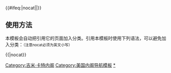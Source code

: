 {{Navbox
|name = Jimmy Carter cabinet
|title = [[美国总统]][[吉米·卡特]][[美国总统内阁列表|内阁]]（1977年-1981年）
| state   = {{{state<includeonly>|collapsed</includeonly>}}}
| listclass=hlist

| list2   = {{Navbox|child
| title   = 内阁成员
| image = [[Image:Jimmy Carter.jpg|100px|吉米·卡特，第三十九任美国总统。]]
| state   = {{{state|expanded}}}

|group1=[[美国国务卿|国务卿]]
|list1=[[赛勒斯·万斯]]（1977年–1980年） - [[埃德蒙·马斯基]]（1980年-1981年）

|group2=[[美国财政部长|财政部长]]
|list2=[[W·迈克尔·布卢门撒尔]]（1977年–1979年） - [[G·威廉·米勒]]（1979年-1981年）

|group3=[[美国国防部长|国防部长]]
|list3=[[哈罗德·布朗 (国防部长)|哈罗德·布朗]]（1977年–1981年）

|group4=[[美国司法部长|司法部长]]
|list4= [[格里芬·贝尔]]（1977年-1979年） - [[本杰明·R·西维莱蒂]]（1979年-1981年）

|group5=[[美国内政部长|内政部长]]
|list5=[[塞西尔·D·安德鲁斯]]（1977年-1981年）

|group6=[[美国农业部长|农业部长]]
|list6=[[罗伯特·贝尔格兰德]]（1977年-1981年）

|group7=[[美国商务部长|商务部长]]
|list7=[[冉尼塔·克雷普斯|华尼塔·M·克里普斯]]（1977年-1979年） - [[菲利普·M·克卢茨尼克]]（1979年-1981年）

|group8=[[美国劳工部长|劳工部长]]
|list8=[[雷伊·马歇尔]]（1977年-1981年）

|group9=[[美国卫生教育与福利部长|美国卫生教育]]<br>[[美国卫生教育与福利部长|与福利部长]]
|list9=[[小约瑟夫·A·卡里法诺]]（1977年-1979年） - [[帕特里克·R·哈里斯]]（1979年）

|group10=[[美国卫生与公众服务部长|美国卫生与公]]<br>[[美国卫生与公众服务部长|众服务部长]]
|list10=[[帕特里克·R·哈里斯]]（1979年-1981年）

|group11=[[美国教育部长|教育部长]]
|list11=[[歇尔莱·霍夫斯特德勒]]（1979年-1981年）

|group12=[[美国住房与城市发展部长|住房与城市]]<br>[[美国住房与城市发展部长|发展部长]] 
|list12=[[帕特里克·R·哈里斯]]（1977年-1979年） - [[莫里斯·M·兰德里欧]]（1979年–1981年）

|group13=[[美国运输部长|运输部长]]
|list13=[[布罗克·亚当斯]]（1977年–1979年） - [[尼尔·E·戈尔德施密特]]（1979年–1981年）

|group14=[[美国能源部长|能源部长]]
|list14=[[詹姆斯·R·施莱辛格]]（1977年-1979年） - [[查尔斯·W·邓肯]]（1979年-1981年）

}}

| list4   = {{Navbox|child
| title   = 内阁级别成员
| state   = {{{state|expanded}}}

|group1 =[[美国副总统|副总统]]
| list1   = [[沃尔特·蒙代尔]]（1977年-1981年）

|group2  = [[美国驻联合国大使|驻联合国大使]]
| list2   = [[安德鲁·杨]]（1977年 – 1979年）- [[唐纳德·麦克亨利]]（1979年 – 1981年）

| group3  = [[美国管理及预算办公室主任|管理及预算]]<br>[[美国管理及预算办公室主任|办公室主任]]
| list3   = [[托马斯·B·兰斯]]（1977年）- [[詹姆斯·T·麦金泰尔]]（1978年 – 1981年）

| group4  = [[美国经济顾问委员会|经济顾问]]<br>[[美国经济顾问委员会|委员会主席]]
| list4   = [[查尔斯·L·舒尔茨]]（1977年 – 1981年）

| group5  = [[国家安全顾问 (美国)|国家安全顾问]]
| list5   = [[兹比格涅夫·布热津斯基]]（1977年 – 1981年）

}}
}}<includeonly>{{#ifeq:{{{1}}}|nocat||[[Category:吉米·卡特内阁]]}}</includeonly><noinclude>

== 使用方法 ==
本模板会自动把引用它的页面加入分类。引用本模板时使用下列语法，可以避免加入分类：<small>（注意nocat必须为英文小写）</small>
 
<nowiki>{{</nowiki>{{PAGENAME}}<nowiki>|nocat}}</nowiki>

[[Category:美国内阁导航模板]]
[[Category:吉米·卡特内阁|*]]
</noinclude>